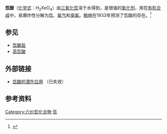 {{Chembox
|   Name = 氙酸
|   ImageFile = Xenic acid.png
|   ImageSize = 150px
|   ImageName = Structural formula
|   IUPACName =
|   OtherNames = 
| Section1 = {{Chembox Identifiers
| CASNo = 13776-58-4
| CASNo_Ref = {{cascite|changed|??}}
| CASNo1 = 
| CASNo1_Ref = {{cascite|changed|??}}
|  SMILES  =  
|  RTECS  =  
|  ChemSpiderID_Ref  = {{chemspidercite|changed|chemspider}}|  ChemSpiderID  =  10466143
|  InChI  =  1/H2O4Xe/c1-5(2,3)4/h1-2H
|  InChIKey  =  HRLLZBGOCZURJC-UHFFFAOYAW
|  StdInChI_Ref  = {{stdinchicite|changed|chemspider}}|  StdInChI  =  1S/H2O4Xe/c1-5(2,3)4/h1-2H
|  StdInChIKey_Ref  = {{stdinchicite|changed|chemspider}}|  StdInChIKey  =  HRLLZBGOCZURJC-UHFFFAOYSA-N
}}
| Section2 = {{Chembox Properties
|   Formula = H<sub>2</sub>XeO<sub>4</sub>
|   MolarMass = 197.31 
|   Appearance = 
|   Density = 
|   Solubility = 
|   MeltingPt = 
|   BoilingPt = 
|   pKa = 
|   pKb = 
|   Viscosity = 
  }}
| Section3 = {{Chembox Structure
|   MolShape = 
|   Coordination = 
|   CrystalStruct = 
|   Dipole =
  }}
| Section7 = {{Chembox Hazards
|   ExternalMSDS =
|   MainHazards = 
|   FlashPt = 
|   RPhrases = 
|   SPhrases = 
  }}
| Section8 = {{Chembox Related
|   OtherAnions =
|   OtherCations =
|   OtherCpds = [[三氧化氙|三氧化氙]]、[[高氙酸|高氙酸]]
  }}
}}

'''氙酸'''（[[化学式|化学式]]：H<sub>2</sub>XeO<sub>4</sub>）由[[三氧化氙|三氧化氙]]溶于水得到，是很强的[[氧化剂|氧化剂]]，用在[[有机合成|有机合成]]中，易爆炸性分解为[[氙|氙]]、[[氧气|氧气]]和[[臭氧|臭氧]]。[[鲍林|鲍林]]在1933年预测了氙酸的存在。<ref>{{cite journal en
 | title = The Formulas of Antimonic Acid and the Antimonates
 | author = Linus Pauling
 | journal = J. Am. Chem. Soc.
 | volume = 55,
 | issue = 5
 | pages = 1895–1900
 | url =
 | doi = 10.1021/ja01332a016|date=June 1933}}</ref>

==参见==
*[[氙酸盐|氙酸盐]]
*[[高氙酸|高氙酸]]

==外部链接==
*[http://pubs.acs.org/cgi-bin/abstract.cgi/jacsat/1964/86/i10/f-pdf/f_ja01064a042.pdf?sessid=6006l3 氙酸的潜在应用] {{Wayback|url=http://pubs.acs.org/cgi-bin/abstract.cgi/jacsat/1964/86/i10/f-pdf/f_ja01064a042.pdf?sessid=6006l3 |date=20070929131729 }}（已失效）

==参考资料==
<div class="references-small">
<references/>
</div>

{{氙化合物}}

[[Category:六价氙化合物|Category:六价氙化合物]]
[[Category:无机酸|氙]]

{{inorganic-compound-stub}}